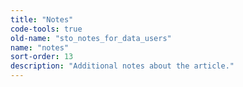 ```yaml
---
title: "Notes"
code-tools: true
old-name: "sto_notes_for_data_users"
name: "notes"
sort-order: 13
description: "Additional notes about the article."
---
```

